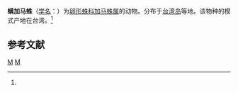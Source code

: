 {{Speciesbox
| taxon = Gamasomorpha cataphracta
| binomial_authority = (Karsch, 1881)<ref name='id12862'>{{cite web| url =http://www.bioinfo.cn/db05/BjdwSpecies.php?action=view&id=12862| title =螨加马蛛| work =《中国动物物种编目数据库》| publisher =中国科学院微生物研究所| author =中国科学院动物研究所| accessdate =2009-04-28| deadurl =yes| archiveurl =https://web.archive.org/web/20131203122335/http://www.bioinfo.cn/db05/BjdwSpecies.php?action=view| archivedate =2013-12-03| df =}}</ref>
}}

'''螨加马蛛'''（[[学名|学名]]：{{lang|la|''Gamasomorpha cataphracta''}}）为[[卵形蛛科|卵形蛛科]][[加马蛛属|加马蛛属]]的动物。分布于[[台湾岛|台湾岛]]等地。该物种的模式产地在台湾。<ref name='id12862'/>

== 参考文献 ==
{{reflist}}

{{蜘蛛小作品}}

{{taxonbar}}
[[Category:_1881年描述的动物|M]]
[[Category:加马蛛属|M]]